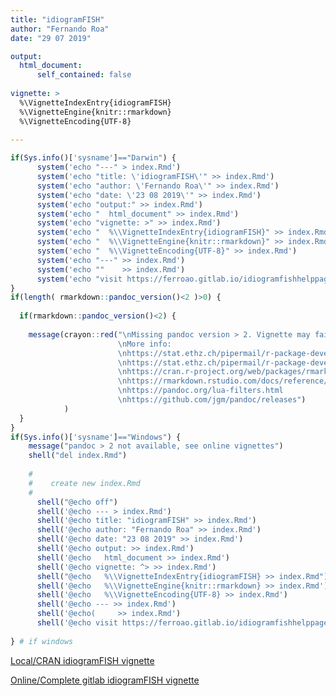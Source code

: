 ```yaml
---
title: "idiogramFISH"
author: "Fernando Roa"
date: "29 07 2019"

output:
  html_document:
      self_contained: false
    
vignette: >
  %\VignetteIndexEntry{idiogramFISH}
  %\VignetteEngine{knitr::rmarkdown}
  %\VignetteEncoding{UTF-8}
  
---
```

<!--<a name="top"></a> -->

```r
if(Sys.info()['sysname']=="Darwin") {
      system('echo "---" > index.Rmd')
      system('echo "title: \'idiogramFISH\'" >> index.Rmd')
      system('echo "author: \'Fernando Roa\'" >> index.Rmd')
      system('echo "date: \'23 08 2019\'" >> index.Rmd')
      system('echo "output:" >> index.Rmd')
      system('echo "  html_document" >> index.Rmd')
      system('echo "vignette: >" >> index.Rmd')
      system('echo "  %\\VignetteIndexEntry{idiogramFISH}" >> index.Rmd')
      system('echo "  %\\VignetteEngine{knitr::rmarkdown}" >> index.Rmd')
      system('echo "  %\\VignetteEncoding{UTF-8}" >> index.Rmd')
      system('echo "---" >> index.Rmd')
      system('echo ""    >> index.Rmd')
      system('echo "visit https://ferroao.gitlab.io/idiogramfishhelppages" >> index.Rmd')
}
if(length( rmarkdown::pandoc_version()<2 )>0) { 
  
  if(rmarkdown::pandoc_version()<2) {
    
    message(crayon::red("\nMissing pandoc version > 2. Vignette may fail because it uses lua filter for multiple bibliographies
                        \nMore info:
                        \nhttps://stat.ethz.ch/pipermail/r-package-devel/2019q2/004127.html
                        \nhttps://stat.ethz.ch/pipermail/r-package-devel/2020q1/004814.html
                        \nhttps://cran.r-project.org/web/packages/rmarkdown/vignettes/lua-filters.html
                        \nhttps://rmarkdown.rstudio.com/docs/reference/pandoc_args.html
                        \nhttps://pandoc.org/lua-filters.html
                        \nhttps://github.com/jgm/pandoc/releases")
            )
  }
}
if(Sys.info()['sysname']=="Windows") {
    message("pandoc > 2 not available, see online vignettes")
    shell("del index.Rmd")
    
    #
    #    create new index.Rmd
    #
      shell("@echo off")
      shell('@echo --- > index.Rmd')
      shell('@echo title: "idiogramFISH" >> index.Rmd')
      shell('@echo author: "Fernando Roa" >> index.Rmd')
      shell('@echo date: "23 08 2019" >> index.Rmd')
      shell('@echo output: >> index.Rmd')
      shell('@echo   html_document >> index.Rmd')
      shell('@echo vignette: ^> >> index.Rmd')
      shell("@echo   %\\VignetteIndexEntry{idiogramFISH} >> index.Rmd")
      shell('@echo   %\\VignetteEngine{knitr::rmarkdown} >> index.Rmd')
      shell('@echo   %\\VignetteEncoding{UTF-8} >> index.Rmd')
      shell('@echo --- >> index.Rmd')
      shell('@echo(     >> index.Rmd')
      shell('@echo visit https://ferroao.gitlab.io/idiogramfishhelppages >> index.Rmd')
   
} # if windows
```
  
[Local/CRAN idiogramFISH vignette](index.html)

[Online/Complete gitlab idiogramFISH vignette](https://ferroao.gitlab.io/idiogramfishhelppages)

